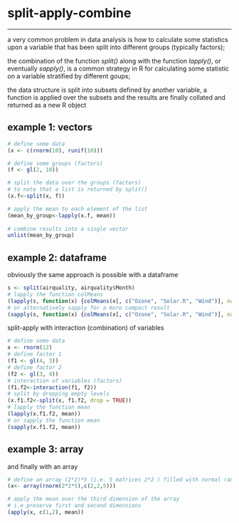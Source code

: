 # split-apply-combine
***
a very common problem in data analysis is how to calculate some statistics upon a variable that has been split into different groups (typically factors);

the combination of the function *split()* along with the function *lapply()*, or eventually *sapply()*, is a common strategy in R for calculating some statistic on a variable stratified by different goups;

the data structure is split into subsets defined by another variable, a function is applied over the subsets and the results are finally collated and returned as a new R object

## example 1: vectors

```r
# define some data
(x <- c(rnorm(10), runif(10)))

# define some groups (factors)
(f <- gl(2, 10))

# split the data over the groups (factors)
# to note that a list is returned by split()
(x.f<-split(x, f))

# apply the mean to each element of the list
(mean_by_group<-lapply(x.f, mean))
 
# combine results into a single vector
unlist(mean_by_group)
```

## example 2: dataframe
obviously the same approach is possible with a dataframe

```r
s <- split(airquality, airquality$Month)
# lapply the function colMeans
(lapply(s, function(x) {colMeans(x[, c("Ozone", "Solar.R", "Wind")], na.rm = TRUE)}))
# or alternatively sapply for a more compact result
(sapply(s, function(x) {colMeans(x[, c("Ozone", "Solar.R", "Wind")], na.rm = TRUE)}))
```

split-apply with interaction (combination) of variables

```r
# define some data
x <- rnorm(12)
# define factor 1
(f1 <- gl(4, 3))
# define factor 2
(f2 <- gl(3, 4))
# interaction of variables (factors)
(f1.f2<-interaction(f1, f2))
# split by dropping empty levels
(x.f1.f2<-split(x, f1.f2, drop = TRUE))
# lapply the function mean
(lapply(x.f1.f2, mean))
# or sapply the function mean
(sapply(x.f1.f2, mean))
```

## example 3: array
and finally with an array
```r
# define an array (2*2)*5 (i.e. 5 matrices 2*2 ) filled with normal random numbers
(x<- array(rnorm(2*2*5),c(2,2,5)))
```

```r
# apply the mean over the third dimension of the array
# i.e preserve first and second dimensions
(apply(x, c(1,2), mean))
```


